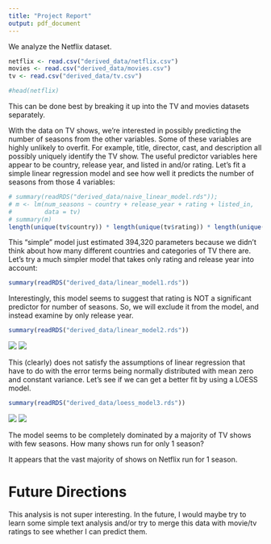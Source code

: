 ```yaml
---
title: "Project Report"
output: pdf_document
---
```


We analyze the Netflix dataset.

```r
netflix <- read.csv("derived_data/netflix.csv")
movies <- read.csv("derived_data/movies.csv")
tv <- read.csv("derived_data/tv.csv")

#head(netflix)
```

This can be done best by breaking it up into the TV and movies datasets separately.

With the data on TV shows, we're interested in possibly predicting the number of seasons from the other variables. Some of these variables are highly unlikely to overfit. For example, title, director, cast, and description all possibly uniquely identify the TV show. The useful predictor variables here appear to be country, release year, and listed in and/or rating. Let's fit a simple linear regression model and see how well it predicts the number of seasons from those 4 variables:

```r
# summary(readRDS("derived_data/naive_linear_model.rds"));
# m <- lm(num_seasons ~ country + release_year + rating + listed_in, 
#         data = tv)
# summary(m)
length(unique(tv$country)) * length(unique(tv$rating)) * length(unique(tv$listed_in))
```

This "simple" model just estimated 394,320 parameters because we didn't think about how many different countries and categories of TV there are. Let's try a much simpler model that takes only rating and release year into account:

```r
summary(readRDS("derived_data/linear_model1.rds"))
```

Interestingly, this model seems to suggest that rating is NOT a significant predictor for number of seasons. So, we will exclude it from the model, and instead examine by only release year.

```r
summary(readRDS("derived_data/linear_model2.rds"))
```

![]("derived_data/model2_plot1.png")
![]("derived_data/model2_plot2.png")

This (clearly) does not satisfy the assumptions of linear regression that have to do with the error terms being normally distributed with mean zero and constant variance. Let's see if we can get a better fit by using a LOESS model.

```r
summary(readRDS("derived_data/loess_model3.rds"))
```

![]("derived_data/model3_image1.png")
![]("derived_data/model3_image2.png")

The model seems to be completely dominated by a majority of TV shows with few seasons. How many shows run for only 1 season?

It appears that the vast majority of shows on Netflix run for 1 season. 

# Future Directions

This analysis is not super interesting. In the future, I would maybe try to learn some simple text analysis and/or try to merge this data with movie/tv ratings to see whether I can predict them.
